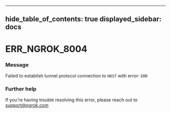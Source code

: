 

---
hide_table_of_contents: true
displayed_sidebar: docs
---


# ERR_NGROK_8004

### Message
Failed to establish tunnel protocol connection to `HOST` with error: `ERR`

<ErrorDetails />



### Further help
If you're having trouble resolving this error, please reach out to [support@ngrok.com](mailto:support@ngrok.com?subject=Help%20with%20ERR_NGROK_8004)

